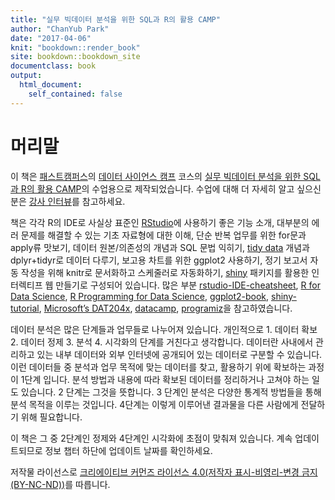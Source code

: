 ---
title: "실무 빅데이터 분석을 위한 SQL과 R의 활용 CAMP"
author: "ChanYub Park"
date: "2017-04-06"
knit: "bookdown::render_book"
site: bookdown::bookdown_site
documentclass: book
output:
  html_document:
    self_contained: false
---
# 머리말 {-}

 이 책은 [패스트캠퍼스][1]의 [데이터 사이언스 캠프][2] 코스의 [실무 빅데이터 분석을 위한 SQL과 R의 활용 CAMP][3]의 수업용으로 제작되었습니다. 수업에 대해 더 자세히 알고 싶으신 분은 [강사 인터뷰][4]를 참고하세요. 

 책은 각각 R의 IDE로 사실상 표준인 [RStudio][5]에 사용하기 좋은 기능 소개, 대부분의 에러 문제를 해결할 수 있는 기초 자료형에 대한 이해, 단순 반복 업무를 위한 for문과 apply류 맛보기, 데이터 원본/의존성의 개념과 SQL 문법 익히기, [tidy data][6] 개념과 dplyr+tidyr로 데이터 다루기, 보고용 차트를 위한 ggplot2 사용하기, 정기 보고서 자동 작성을 위해 knitr로 문서화하고 스케줄러로 자동화하기, [shiny][7] 패키지를 활용한 인터렉티프 웹 만들기로 구성되어 있습니다. 많은 부분 [rstudio-IDE-cheatsheet][13], [R for Data Science][9], [R Programming for Data Science][10], [ggplot2-book][11], [shiny-tutorial][12], [Microsoft's DAT204x][14], [datacamp][15], [programiz][16]을 참고하였습니다.
 
 데이터 분석은 많은 단계들과 업무들로 나누어져 있습니다. 개인적으로 1. 데이터 확보 2. 데이터 정제 3. 분석 4. 시각화의 단계를 거친다고 생각합니다. 데이터란 사내에서 관리하고 있는 내부 데이터와 외부 인터넷에 공개되어 있는 데이터로 구분할 수 있습니다. 이런 데이터들 중 분석과 업무 목적에 맞는 데이터를 찾고, 활용하기 위에 확보하는 과정이 1단계 입니다. 분석 방법과 내용에 따라 확보된 데이터를 정리하거나 고쳐야 하는 일도 있습니다. 2 단계는 그것을 뜻합니다. 3 단계인 분석은 다양한 통계적 방법들을 통해 분석 목적을 이루는 것입니다. 4단계는 이렇게 이루어낸 결과물을 다른 사람에게 전달하기 위해 필요합니다. 
 
 이 책은 그 중 2단계인 정제와 4단계인 시각화에 초점이 맞춰져 있습니다. 계속 업데이트되므로 정보 챕터 하단에 업데이트 날짜를 확인하세요.

 저작물 라이선스로 [크리에이티브 커먼즈 라이선스 4.0(저작자 표시-비영리-변경 금지(BY-NC-ND))][8]를 따릅니다.


[1]: http://www.fastcampus.co.kr
[2]: http://www.fastcampus.co.kr/category_data_camp/
[3]: http://www.fastcampus.co.kr/data_camp_dabrp/
[4]: http://www.fastcampus.co.kr/data_camp_dabrp_instructor_1/
[5]: http://www.rstudio.org/
[6]: http://vita.had.co.nz/papers/tidy-data.pdf
[7]: https://shiny.rstudio.com/
[8]: https://creativecommons.org/licenses/by-nc-nd/4.0/
[9]: http://r4ds.had.co.nz/
[10]: https://bookdown.org/rdpeng/rprogdatascience/
[11]: http://had.co.nz/ggplot2/
[12]: https://shiny.rstudio.com/tutorial/
[13]: https://www.rstudio.com/wp-content/uploads/2016/01/rstudio-IDE-cheatsheet.pdf
[14]: https://courses.edx.org/courses/course-v1:Microsoft+DAT204x+1T2017/info
[15]: https://www.datacamp.com/community/tutorials/
[16]: https://www.programiz.com/r-programming/
